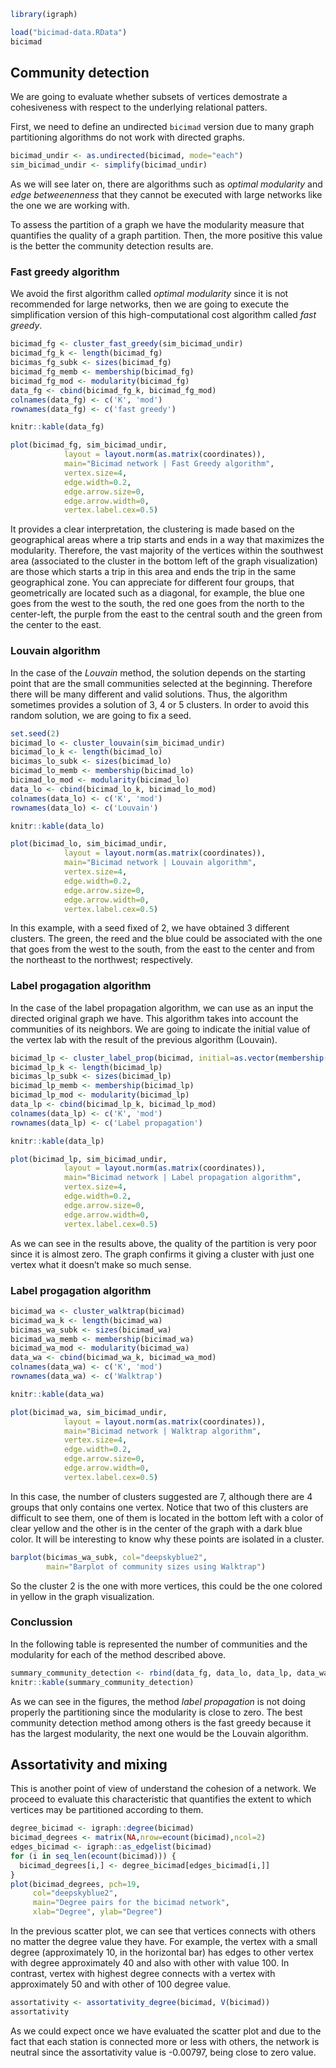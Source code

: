 
```r
library(igraph)

load("bicimad-data.RData")
bicimad
```

## Community detection

We are going to evaluate whether subsets of vertices demostrate a cohesiveness with respect to the underlying relational patters.

First, we need to define an undirected `bicimad` version due to many graph partitioning algorithms do not work with directed graphs.

```r
bicimad_undir <- as.undirected(bicimad, mode="each")
sim_bicimad_undir <- simplify(bicimad_undir)
```

As we will see later on, there are algorithms such as *optimal modularity* and *edge betweenenness* that they cannot be executed with large networks like the one we are working with.

To assess the partition of a graph we have the modularity measure that quantifies the quality of a graph partition. Then, the more positive this value is the better the community detection results are.

### Fast greedy algorithm

We avoid the first algorithm called *optimal modularity* since it is not recommended for large networks, then we are going to execute the simplification version of this high-computational cost algorithm called *fast greedy*.

```r
bicimad_fg <- cluster_fast_greedy(sim_bicimad_undir)
bicimad_fg_k <- length(bicimad_fg)
bicimas_fg_subk <- sizes(bicimad_fg)
bicimad_fg_memb <- membership(bicimad_fg)
bicimad_fg_mod <- modularity(bicimad_fg)
data_fg <- cbind(bicimad_fg_k, bicimad_fg_mod)
colnames(data_fg) <- c('K', 'mod')
rownames(data_fg) <- c('fast greedy')
```

```r
knitr::kable(data_fg)
```


```r
plot(bicimad_fg, sim_bicimad_undir, 
            layout = layout.norm(as.matrix(coordinates)),
            main="Bicimad network | Fast Greedy algorithm",
            vertex.size=4, 
            edge.width=0.2, 
            edge.arrow.size=0, 
            edge.arrow.width=0,
            vertex.label.cex=0.5)
```

It provides a clear interpretation, the clustering is made based on the geographical areas where a trip starts and ends in a way that maximizes the modularity. Therefore, the vast majority of the vertices within the southwest area (associated to the cluster in the bottom left of the graph visualization) are those which starts a trip in this area and ends the trip in the same geographical zone. You can appreciate for different four groups, that geometrically are located such as a diagonal, for example, the blue one goes from the west to the south, the red one goes from the north to the center-left, the purple from the east to the central south and the green from the center to the east.

### Louvain algorithm

In the case of the *Louvain* method, the solution depends on the starting point that are the small communities selected at the beginning. Therefore there will be many different and valid solutions. Thus, the algorithm sometimes provides a solution of 3, 4 or 5 clusters. In order to avoid this random solution, we are going to fix a seed.


```r
set.seed(2)
bicimad_lo <- cluster_louvain(sim_bicimad_undir)
bicimad_lo_k <- length(bicimad_lo)
bicimas_lo_subk <- sizes(bicimad_lo)
bicimad_lo_memb <- membership(bicimad_lo)
bicimad_lo_mod <- modularity(bicimad_lo)
data_lo <- cbind(bicimad_lo_k, bicimad_lo_mod)
colnames(data_lo) <- c('K', 'mod')
rownames(data_lo) <- c('Louvain')
```

```r
knitr::kable(data_lo)
```

```r
plot(bicimad_lo, sim_bicimad_undir, 
            layout = layout.norm(as.matrix(coordinates)),
            main="Bicimad network | Louvain algorithm",
            vertex.size=4, 
            edge.width=0.2, 
            edge.arrow.size=0, 
            edge.arrow.width=0,
            vertex.label.cex=0.5)
```

In this example, with a seed fixed of 2, we have obtained 3 different clusters. The green, the reed and the blue could be associated with the one that goes from the west to the south, from the east to the center and from the northeast to the northwest; respectively.


### Label progagation algorithm

In the case of the label propagation algorithm, we can use as an input the directed original graph we have. This algorithm takes into account the communities of its neighbors. We are going to indicate the initial value of the vertex lab with the result of the previous algorithm (Louvain).

```r
bicimad_lp <- cluster_label_prop(bicimad, initial=as.vector(membership(bicimad_lo)))
bicimad_lp_k <- length(bicimad_lp)
bicimas_lp_subk <- sizes(bicimad_lp)
bicimad_lp_memb <- membership(bicimad_lp)
bicimad_lp_mod <- modularity(bicimad_lp)
data_lp <- cbind(bicimad_lp_k, bicimad_lp_mod)
colnames(data_lp) <- c('K', 'mod')
rownames(data_lp) <- c('Label propagation')
```

```r
knitr::kable(data_lp)
```

```r
plot(bicimad_lp, sim_bicimad_undir, 
            layout = layout.norm(as.matrix(coordinates)),
            main="Bicimad network | Label propagation algorithm",
            vertex.size=4, 
            edge.width=0.2, 
            edge.arrow.size=0, 
            edge.arrow.width=0,
            vertex.label.cex=0.5)
```

As we can see in the results above, the quality of the partition is very poor since it is almost zero. The graph confirms it giving a cluster with just one vertex what it doesn't make so much sense. 

### Label progagation algorithm

```r
bicimad_wa <- cluster_walktrap(bicimad)
bicimad_wa_k <- length(bicimad_wa)
bicimas_wa_subk <- sizes(bicimad_wa)
bicimad_wa_memb <- membership(bicimad_wa)
bicimad_wa_mod <- modularity(bicimad_wa)
data_wa <- cbind(bicimad_wa_k, bicimad_wa_mod)
colnames(data_wa) <- c('K', 'mod')
rownames(data_wa) <- c('Walktrap')
```

```r
knitr::kable(data_wa)
```


```r
plot(bicimad_wa, sim_bicimad_undir, 
            layout = layout.norm(as.matrix(coordinates)),
            main="Bicimad network | Walktrap algorithm",
            vertex.size=4, 
            edge.width=0.2, 
            edge.arrow.size=0, 
            edge.arrow.width=0,
            vertex.label.cex=0.5)
```

In this case, the number of clusters suggested are 7, although there are 4 groups that only contains one vertex. Notice that two of this clusters are difficult to see them, one of them is located in the bottom left with a color of clear yellow and the other is in the center of the graph with a dark blue color. It will  be interesting to know why these points are isolated in a cluster.

```r
barplot(bicimas_wa_subk, col="deepskyblue2",
        main="Barplot of community sizes using Walktrap")
```

So the cluster 2 is the one with more vertices, this could be the one colored in yellow in the graph visualization.

### Conclussion

In the following table is represented the number of communities and the modularity for each of the method described above.

```r
summary_community_detection <- rbind(data_fg, data_lo, data_lp, data_wa)
knitr::kable(summary_community_detection)
```
As we can see in the figures, the method *label propagation* is not doing properly the partitioning since the modularity is close to zero. The best community detection method among others is the fast greedy because it has the largest modularity, the next one would be the Louvain algorithm.


## Assortativity and mixing

This is another point of view of understand the cohesion of a network. We proceed to evaluate this characteristic that quantifies the extent to which vertices may be partitioned according to them.

```r
degree_bicimad <- igraph::degree(bicimad)
bicimad_degrees <- matrix(NA,nrow=ecount(bicimad),ncol=2)
edges_bicimad <- igraph::as_edgelist(bicimad)
for (i in seq_len(ecount(bicimad))) {
  bicimad_degrees[i,] <- degree_bicimad[edges_bicimad[i,]]
}
plot(bicimad_degrees, pch=19, 
     col="deepskyblue2", 
     main="Degree pairs for the bicimad network",
     xlab="Degree", ylab="Degree")
```

In the previous scatter plot, we can see that vertices connects with others no matter the degree value they have. For example, the vertex with a small degree (approximately 10, in the horizontal bar) has edges to other vertex with degree approximately 40 and also with other with value 100. In contrast, vertex with highest degree connects with a vertex with approximately 50 and with other of 100 degree value.


```r
assortativity <- assortativity_degree(bicimad, V(bicimad))
assortativity
```


As we could expect once we have evaluated the scatter plot and due to the fact that each station is connected more or less with others, the network is neutral since the assortativity value is -0.00797, being close to zero value.



